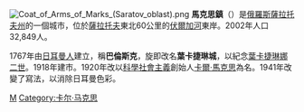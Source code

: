 {{coord|51|41|N|46|46|E|display=title}}
[[File:Coat_of_Arms_of_Marks_(Saratov_oblast).png|right]]
'''馬克思鎮'''（{{lang-ru|Маркс}}）是[[俄羅斯|俄羅斯]][[薩拉托夫州|薩拉托夫州]]的一個城市，位於[[薩拉托夫|薩拉托夫]]東北60公里的[[伏爾加河|伏爾加河]]東岸。2002年人口32,849人。

1767年由[[日耳曼人|日耳曼人]]建立，稱'''巴倫斯克'''，旋即改名'''葉卡捷琳城'''，以紀念[[葉卡捷琳娜二世|葉卡捷琳娜二世]]。1918年建市。1920年改以[[科學社會主義|科學社會主義]]創始人[[卡爾·馬克思|卡爾·馬克思]]為名。1941年改變了寫法，以消除日耳曼色彩。

{{薩拉托夫州城市}}
{{Authority control}}
[[Category:薩拉托夫州城市|М]]
[[Category:卡尔·马克思|Category:卡尔·马克思]]